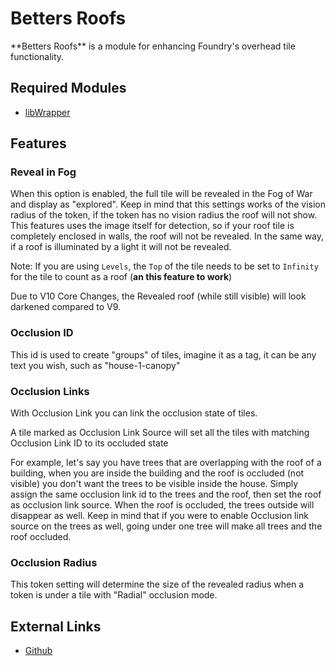 

# Betters Roofs
<ModuleInfo/>
**Betters Roofs** is a module for enhancing Foundry's overhead tile
functionality.

## Required Modules

- [libWrapper](https://foundryvtt.com/packages/lib-wrapper)

## Features

### Reveal in Fog

When this option is enabled, the full tile will be revealed in the Fog
of War and display as "explored". Keep in mind that this settings works
of the vision radius of the token, if the token has no vision radius the
roof will not show. This features uses the image itself for detection,
so if your roof tile is completely enclosed in walls, the roof will not
be revealed. In the same way, if a roof is illuminated by a light it
will not be revealed.

Note: If you are using `Levels`, the `Top` of the tile needs to be set
to `Infinity` for the tile to count as a roof (**an this feature to
work**)

<Callout type="info" emoji="ℹ️">
Due to V10 Core Changes, the Revealed roof (while still visible) will look darkened compared to V9.
</Callout>

<ImageButBetter
  src='/images/Better-Roofs/Overhead_Tile_Settings_Better_Roofs.png'
  alt='Overhead Tile Settings'
  width={2000}
  height={2000}
  className={styles.wikiimagesmall}
/>

### Occlusion ID

This id is used to create "groups" of tiles, imagine it as a tag, it can
be any text you wish, such as "house-1-canopy"

### Occlusion Links

With Occlusion Link you can link the occlusion state of tiles.

A tile marked as Occlusion Link Source will set all the tiles with
matching Occlusion Link ID to its occluded state

For example, let's say you have trees that are overlapping with the roof
of a building, when you are inside the building and the roof is occluded
(not visible) you don't want the trees to be visible inside the house.
Simply assign the same occlusion link id to the trees and the roof, then
set the roof as occlusion link source. When the roof is occluded, the
trees outside will disappear as well. Keep in mind that if you were to
enable Occlusion link source on the trees as well, going under one tree
will make all trees and the roof occluded.

### Occlusion Radius

This token setting will determine the size of the revealed radius when a
token is under a tile with "Radial" occlusion mode.

<ImageButBetter
  src='/images/Better-Roofs/Occlusion_Radius.png'
  alt='Occlusion Radius settings'
  width={2000}
  height={2000}
  className={styles.wikiimagesmall}
/>

## External Links

- [Github](https://github.com/theripper93/Better-Roofs/)
